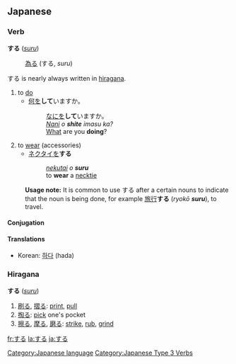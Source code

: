 ==Japanese==
[[Category:Japanese language]]
===Verb===
[[Category:Japanese Type 3 Verbs]]
'''する''' (''[[suru]]'')
:[[為る]] (する, ''suru'')
する is nearly always written in [[hiragana]].
# to [[do]]
#* [[何]]を'''して'''いますか。
#*:[[なに]]を'''して'''いますか。
#*:''[[nani|Nani]] o '''shite''' imasu ka?''
#*:[[what|What]] are you '''doing'''?
# to [[wear]] (accessories)
#* [[ネクタイ]]を'''する''' 
#*:''[[nekutai]] o '''suru'''''
#*:to '''wear''' a [[necktie]]
:'''Usage note:''' It is common to use する after a certain nouns to indicate that the noun is being done, for example [[旅行]]'''する''' (''ryokō '''suru'''''), to travel.

====Conjugation====
{{ja-suru|||}}


<!-- don't move korean - it maps much more neatly than the english translations -->
====Translations====
*Korean: [[하다]] (hada)


{{ja-attention|Hiragana header should be replaced with POS header|key=p}}
===Hiragana===
{{ja-attention|needs POS template to categorize|key=c|tcat=hiragana}}
'''する''' (''[[suru]]'')
# [[刷る]], [[摺る]]: [[print]], [[pull]]
# [[掏る]]: [[pick]] one's pocket
# [[擦る]], [[摩る]], [[磨る]]: [[strike]], [[rub]], [[grind]]

[[fr:する]]
[[la:する]]
[[ja:する]]